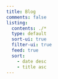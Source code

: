 ```yaml
---
title: Blog
comments: false
listing:
  contents: ./*
  type: default
  sort-ui: true
  filter-ui: true
  feed: true
  sort:
    - date desc
    - title asc
---
```

